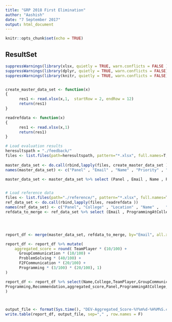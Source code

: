 ```yaml
---
title: "GRP 2018 First Elimination"
author: "Aashish"
date: "7 September 2017"
output: html_document
---
```


```r
knitr::opts_chunk$set(echo = TRUE)
```

## ResultSet


```r
suppressWarnings(library(xlsx, quietly = TRUE, warn.conflicts = FALSE ))
suppressWarnings(library(dplyr, quietly = TRUE, warn.conflicts = FALSE))
suppressWarnings(library(knitr, quietly = TRUE, warn.conflicts = FALSE))


create_master_data_set <- function(x) 
{
      res1 <- read.xlsx(x,1,  startRow = 2, endRow = 12)
      return(res1)  
}

readrefdata <- function(x) 
{
      res1 <- read.xlsx(x,1)
      return(res1)  
}

# Load evaluation results
heresultspath = "./feedback/"
files <- list.files(path=heresultspath, pattern="*.xlsx", full.names=T, recursive=FALSE)
  
master_data_set <- do.call(rbind,lapply(files, create_master_data_set ))
names(master_data_set) <- c("Panel" , "Email" , "Name" , "Priority" , "College", "TeamPlayer" , "GroupCommunication"  , "ProblemSolving" , "F2FCommunication" , "Programming" , "Notes" , "Recommendation")

master_data_set <- master_data_set %>% select (Panel , Email , Name , Priority , College, TeamPlayer , GroupCommunication  , ProblemSolving , F2FCommunication , Programming , Notes , Recommendation)


# Load reference data
files <- list.files(path="./reference/", pattern="*.xlsx", full.names=T, recursive=FALSE)
ref_data_set <- do.call(rbind,lapply(files, readrefdata ))
names(ref_data_set) <- c("Panel", "College" , "Location" , "Name" ,   "Email" , "ProgrammingAtCollege" , "TechMCQ" , "Aptitude")
refdata_to_merge <- ref_data_set %>% select (Email , ProgrammingAtCollege , TechMCQ , Aptitude)




report_df <- merge(master_data_set, refdata_to_merge, by="Email", all.x=TRUE) 

report_df <- report_df %>% mutate(
    aggregated_score = round( TeamPlayer * (10/100) + 
      GroupCommunication * (10/100) + 
      ProblemSolving * (40/100) + 
      F2FCommunication * (20/100) + 
      Programming * (3/100) * (20/100), 1)
)

report_df <- report_df %>% select(Name,College,TeamPlayer,GroupCommunication,ProblemSolving,F2FCommunication,
Programming,Recommendation,aggregated_score,Panel,ProgrammingAtCollege,TechMCQ,Aptitude,Notes,Priority,Email
)



output_file <- format(Sys.time(), "DEV-Aggregated_Score-%Y%m%d-%H%M%S.csv")
write.table(report_df, output_file, sep="," , row.names = F)


```

